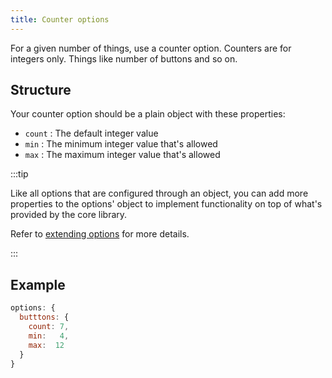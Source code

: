 ```yaml
---
title: Counter options
---
```


For a given number of things, use a counter option.
Counters are for integers only. Things like number of buttons and so on.

## Structure

Your counter option should be a plain object with these properties:

- `count` : The default integer value
- `min` : The minimum integer value that's allowed
- `max` : The maximum integer value that's allowed

:::tip

Like all options that are configured through an object, you can 
add more properties to the options' object to implement functionality on
top of what's provided by the core library.

Refer to [extending options](/reference/api/part/config/options/extend) for
more details.

:::

## Example

```js
options: {
  butttons: { 
    count: 7, 
    min:   4,
    max:  12 
  }
}
```
